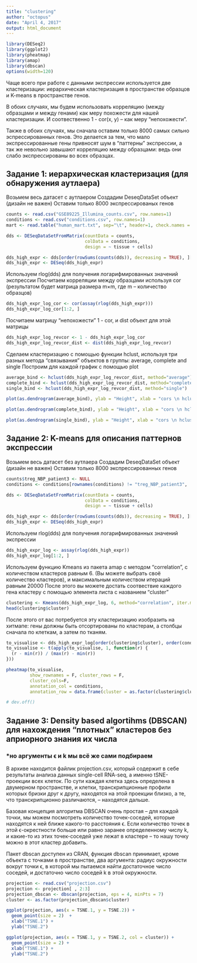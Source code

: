 ```yaml
---
title: "clustering"
author: "octopus"
date: "April 4, 2017"
output: html_document
---
```


```r
library(DESeq2)
library(ggplot2)
library(pheatmap)
library(amap)
library(dbscan)
options(width=120)
```

Чаще всего при работе с данными экспрессии используется две кластеризации: иерархическая кластеризация в пространстве образцов и K-means в пространстве генов.

В обоих случаях, мы будем использовать корреляцию (между образцами и между генами) как меру похожести для нашей кластеризации. И соотвественно 1 - cor(x, y) – как меру “непохожести”.

Также в обоих случаях, мы сначала оставим только 8000 самых сильно эспрессированных генов. Это делается за тем, что мало экспрессированные гены привносят шум в “паттерны” экспрессии, а так же невольно завышают корреляцию между образцами: ведь они слабо экспрессированы во всех образцах.

## Задание 1: иерархическая кластеризация (для обнаружения аутлаера)

Возьмем весь датасет с аутлаером
Создадим DeseqDataSet объект (дизайн не важен)
Оставим только 8000 экспрессированых генов

```r
counts <- read.csv("GSE89225_Illumina_counts.csv", row.names=1)
conditions <- read.csv("conditions.csv", row.names=1)
mart <- read.table("human_mart.txt", sep="\t", header=1, check.names = F)

dds <- DESeqDataSetFromMatrix(countData = counts,
                              colData = conditions,
                              design = ~ tissue + cells)

dds_high_expr <- dds[order(rowSums(counts(dds)), decreasing = TRUE), ][1:8000, ]
dds_high_expr <- DESeq(dds_high_expr)
```

Используем rlog(dds) для получения логарифмированных значений экспрессии
Посчитаем корреляции между образцами используя cor (результатом будет матрица размера m×m, где m – количество образцов)
```r
dds_high_expr_log_cor <- cor(assay(rlog(dds_high_expr)))
dds_high_expr_log_cor[1:2, ]
```

Посчитаем матрицу “непохожести” 1 - cor, и dist объект для этой матрицы
```r
dds_high_expr_log_revcor <- 1 - dds_high_expr_log_cor
dds_high_expr_log_revcor_dist <- dist(dds_high_expr_log_revcor)
```

Сделаем кластеризацию с помощью функции hclust, используя три разных метода “связывания” объектов в группы: average, complete and single
Построим для каждой график с помощью plot
```r
average_bind <- hclust(dds_high_expr_log_revcor_dist, method="average")
complete_bind <- hclust(dds_high_expr_log_revcor_dist, method="complete")
single_bind <- hclust(dds_high_expr_log_revcor_dist, method="single")

plot(as.dendrogram(average_bind), ylab = "Height", xlab = "cors \n hclust (*, \"average\")", main = "Cluster Dendrogram")

plot(as.dendrogram(complete_bind), ylab = "Height", xlab = "cors \n hclust (*, \"complete\")", main = "Cluster Dendrogram")

plot(as.dendrogram(single_bind), ylab = "Height", xlab = "cors \n hclust (*, \"single\")", main = "Cluster Dendrogram")
```

## Задание 2: K-means для описания паттернов экспрессии

Возьмем весь датасет без аутлаера
Создадим DeseqDataSet объект (дизайн не важен)
Оставим только 8000 экспрессированных генов

```r
counts$treg_NBP_patient3 <- NULL
conditions <- conditions[rownames(conditions) != "treg_NBP_patient3",  ]

dds <- DESeqDataSetFromMatrix(countData = counts,
                              colData = conditions,
                              design = ~ tissue + cells)

dds_high_expr <- dds[order(rowSums(counts(dds)), decreasing = TRUE), ][1:8000, ]
dds_high_expr <- DESeq(dds_high_expr)
```

Используем rlog(dds) для получения логарифмированных значений экспрессии
```r
dds_high_expr_log <- assay(rlog(dds_high_expr))
dds_high_expr_log[1:2, ]
```

Используем функцию Kmeans из пакета amap с методом “correlation”, c количеством кластеров равным 6. (Вы можете выбрать своё количество кластеров), и максимальным количеством итераций равным 20000
После этого вы можете достать соотвествие каждого гена кластеру с помощью элемента листа с названием “cluster”
```r
clustering <- Kmeans(dds_high_expr_log, 6, method="correlation", iter.max=20000)
head(clustering$cluster)
```

После этого от вас потребуется эту кластеризацию изобразить на хитмапе: гены должны быть отсортированы по кластерам, а столбцы сначала по клеткам, а затем по тканям.
```r
to_visualise <- dds_high_expr_log[order(clustering$cluster), order(conditions[, 2], conditions[, 1])]
to_visualise <- t(apply(to_visualise, 1, function(r) {
  (r - min(r)) / (max(r) - min(r))
}))

pheatmap(to_visualise, 
         show_rownames = F, cluster_rows = F,
         cluster_cols=F,
         annotation_col = conditions,
         annotation_row = data.frame(cluster = as.factor(clustering$cluster)))

# dev.off()
```


## Задание 3: Density based algortihms (DBSCAN) для нахождения “плотных” кластеров без априорного знания их числа 
### *но аргументы ϵ и k мы всё же сами подбираем

В архиве находится файлик projection.csv, который содержит в себе результаты анализа данных single-cell RNA-seq, а именно tSNE-проекции всех клеток. По сути каждая клетка здесь определена в двумерном пространстве, и клетки, транскрипционные профили которых бризки друг к другу, находятся на этой проекции близко, а те, что транскрипционно различаются, – находятся дальше.

Базовая концепция алгоритма DBSCAN очень простая – для каждой точки, мы можем посмотреть количество точек-соседей, которые находятся к ней ближе какого-то расстояния ϵ. Если количество точек в этой ϵ-окрестности больше или равно заранее определенному числу k, и какие-то из этих точек-соседей уже лежат в кластере – то нашу точку можно в этот кластер добавить.

Пакет dbscan доступен из CRAN, функция dbscan принимает, кроме объекта с точками в пространстве, два аргумента: радиус окружности вокруг точки ϵ, в которой мы пытаемся найти достаточноe число соседей, и достаточно число соседей k в этой окружности.

```r
projection <- read.csv("projection.csv")
projection <- projection[ , 2:3]
projection_dbscan <- dbscan(projection, eps = 4, minPts = 7)
cluster <- as.factor(projection_dbscan$cluster)

ggplot(projection, aes(x = TSNE.1, y = TSNE.2)) +
  geom_point(size = 2)  +
  xlab("TSNE.1") +
  ylab("TSNE.2")

ggplot(projection, aes(x = TSNE.1, y = TSNE.2, col = cluster)) +
  geom_point(size = 2) + 
  xlab("TSNE.1") +
  ylab("TSNE.2")
```